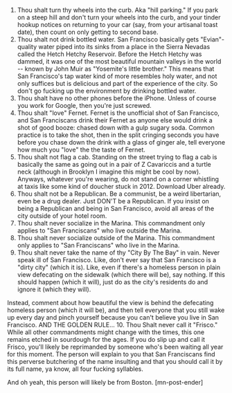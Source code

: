 1. Thou shalt turn thy wheels into the curb.
Aka "hill parking." If you park on a steep hill and don't turn your wheels into the curb, and your tinder hookup notices on returning to your car (say, from your artisanal toast date), then count on only getting to second base.
2. Thou shalt not drink bottled water.
San Francisco basically gets "Evian"-quality water piped into its sinks from a place in the Sierra Nevadas called the Hetch Hetchy Reservoir. Before the Hetch Hetchy was dammed, it was one of the most beautiful mountain valleys in the world -- known by John Muir as "Yosemite's little brother." This means that San Francisco's tap water kind of more resembles holy water, and not only suffices but is delicious and part of the experience of the city. So don't go fucking up the environment by drinking bottled water.
3. Thou shalt have no other phones before the iPhone.
Unless of course you work for Google, then you're just screwed.
4. Thou shalt "love" Fernet.
Fernet is the unofficial shot of San Francisco, and San Franciscans drink their Fernet as anyone else would drink a shot of good booze: chased down with a gulp sugary soda. Common practice is to take the shot, then in the split cringing seconds you have before you chase down the drink with a glass of ginger ale, tell everyone how much you "love" the the taste of Fernet.
5. Thou shalt not flag a cab.
Standing on the street trying to flag a cab is basically the same as going out in a pair of Z Cavariccis and a turtle neck (although in Brooklyn I imagine this might be cool by now). Anyways, whatever you're wearing, do not stand on a corner whistling at taxis like some kind of doucher stuck in 2012. Download Uber already.
6. Thou shalt not be a Republican.
Be a communist, be a weird libertarian, even be a drug dealer. Just DON'T be a Republican. If you insist on being a Republican and being in San Francisco, avoid all areas of the city outside of your hotel room.
7. Thou shalt never socialize in the Marina.
This commandment only applies to "San Franciscans" who live outside the Marina.
8. Thou shalt never socialize outside of the Marina.
This commandment only applies to "San Franciscans" who live in the Marina.
9. Thou shalt never take the name of thy "City By The Bay" in vain.
Never speak ill of San Francisco. Like, don't ever say that San Francisco is a "dirty city" (which it is). Like, even if there's a homeless person in plain view defecating on the sidewalk (which there will be), say nothing. If this should happen (which it will), just do as the city's residents do and ignore it (which they will).

Instead, comment about how beautiful the view is behind the defecating homeless person (which it will be), and then tell everyone that you still wake up every day and pinch yourself because you can't believe you live in San Francisco.
AND THE GOLDEN RULE...
10. Thou Shalt never call it "Frisco."
While all other commandments might change with the times, this one remains etched in sourdough for the ages. If you do slip up and call it Frisco, you'll likely be reprimanded by someone who's been waiting all year for this moment. The person will explain to you that San Franciscans find this perverse butchering of the name insulting and that you should call it by its full name, ya know, all four fucking syllables.

And oh yeah, this person will likely be from Boston. [mn-post-ender]